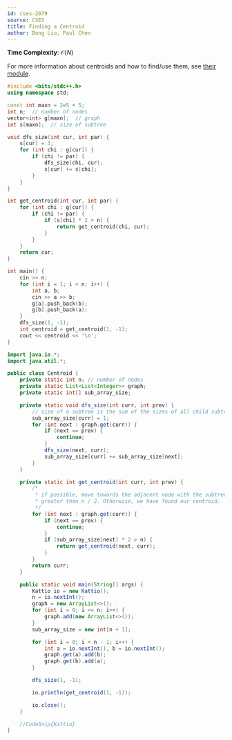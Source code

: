 ```yaml
---
id: cses-2079
source: CSES
title: Finding a Centroid
author: Dong Liu, Paul Chen
---
```


**Time Complexity**: $\mathcal O(N)$

For more information about centroids and how to find/use them, see
[their module](/plat/centroid).

<LanguageSection>

<CPPSection>

```cpp
#include <bits/stdc++.h>
using namespace std;

const int maxn = 2e5 + 5;
int n;  // number of nodes
vector<int> g[maxn];  // graph
int s[maxn];  // size of subtree

void dfs_size(int cur, int par) {
	s[cur] = 1;
	for (int chi : g[cur]) {
		if (chi != par) {
			dfs_size(chi, cur);
			s[cur] += s[chi];
		}
	}
}

int get_centroid(int cur, int par) {
	for (int chi : g[cur]) {
		if (chi != par) {
			if (s[chi] * 2 > n) {
				return get_centroid(chi, cur);
			}
		}
	}
	return cur;
}

int main() {
	cin >> n;
	for (int i = 1; i < n; i++) {
		int a, b;
		cin >> a >> b;
		g[a].push_back(b);
		g[b].push_back(a);
	}
	dfs_size(1, -1);
	int centroid = get_centroid(1, -1);
	cout << centroid << '\n';
}
```

</CPPSection>

<JavaSection>

```java 
import java.io.*;
import java.util.*;

public class Centroid {
	private static int n; // number of nodes
	private static List<List<Integer>> graph;
	private static int[] sub_array_size;

	private static void dfs_size(int curr, int prev) {
		// size of a subtree is the sum of the sizes of all child subtrees + 1.
		sub_array_size[curr] = 1;
		for (int next : graph.get(curr)) {
			if (next == prev) {
				continue;
			}
			dfs_size(next, curr);
			sub_array_size[curr] += sub_array_size[next];
		}
	}

	private static int get_centroid(int curr, int prev) {
		/*
		 * if possible, move towards the adjacent node with the subtree size
		 * greater than n / 2. Otherwise, we have found our centroid.
		 */
		for (int next : graph.get(curr)) {
			if (next == prev) {
				continue;
			}
			if (sub_array_size[next] * 2 > n) {
				return get_centroid(next, curr);
			}
		}
		return curr;
	}

	public static void main(String[] args) {
		Kattio io = new Kattio();
		n = io.nextInt();
		graph = new ArrayList<>();
		for (int i = 0; i <= n; i++) {
			graph.add(new ArrayList<>());
		}
		sub_array_size = new int[n + 1];

		for (int i = 0; i < n - 1; i++) {
			int a = io.nextInt(), b = io.nextInt();
			graph.get(a).add(b);
			graph.get(b).add(a);
		}

		dfs_size(1, -1);

		io.println(get_centroid(1, -1));

		io.close();
	}

	//CodeSnip{Kattio}
}
```

</JavaSection>

</LanguageSection>
